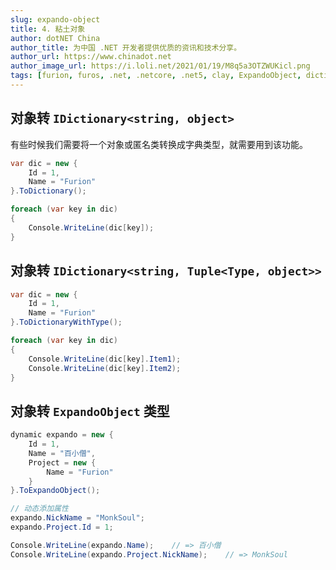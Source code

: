 ```yaml
---
slug: expando-object
title: 4. 粘土对象
author: dotNET China
author_title: 为中国 .NET 开发者提供优质的资讯和技术分享。
author_url: https://www.chinadot.net
author_image_url: https://i.loli.net/2021/01/19/M8q5a3OTZWUKicl.png
tags: [furion, furos, .net, .netcore, .net5, clay, ExpandoObject, dictionary]
---
```



## 对象转 `IDictionary<string, object>`

有些时候我们需要将一个对象或匿名类转换成字典类型，就需要用到该功能。

```cs {4}
var dic = new {
    Id = 1,
    Name = "Furion"
}.ToDictionary();

foreach (var key in dic)
{
    Console.WriteLine(dic[key]);
}
```

## 对象转 `IDictionary<string, Tuple<Type, object>>`

```cs {4}
var dic = new {
    Id = 1,
    Name = "Furion"
}.ToDictionaryWithType();

foreach (var key in dic)
{
    Console.WriteLine(dic[key].Item1);
    Console.WriteLine(dic[key].Item2);
}
```

## 对象转 `ExpandoObject` 类型

```cs
dynamic expando = new {
    Id = 1,
    Name = "百小僧",
    Project = new {
        Name = "Furion"
    }
}.ToExpandoObject();

// 动态添加属性
expando.NickName = "MonkSoul";
expando.Project.Id = 1;

Console.WriteLine(expando.Name);    // => 百小僧
Console.WriteLine(expando.Project.NickName);    // => MonkSoul
```
